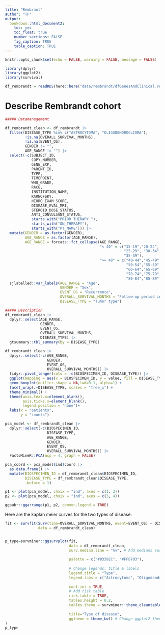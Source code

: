 ```yaml
---
title: "Rembrant"
author: "TF"
output: 
  bookdown::html_document2:
    toc: yes
    toc_float: true
    number_sections: FALSE
    fig_caption: TRUE
    table_caption: TRUE
---
```



```r
knitr::opts_chunk$set(echo = FALSE, warning = FALSE, message = FALSE)
```


```r

library(dplyr)
library(ggplot2)
library(survival)

df_rembrandt = readRDS(here::here("data/rembrandt/dfGenesAndClinical.rds"))

```

# Describe Rembrandt cohort

```r
##### Datamanagement

df_rembrandt_clean <- df_rembrandt |> 
  filter(DISEASE_TYPE %in% c("ASTROCYTOMA", "OLIGODENDROGLIOMA"),
         !is.na(OVERALL_SURVIVAL_MONTHS),
         !is.na(EVENT_OS),
         GENDER != "",
         AGE_RANGE != "") |> 
  select(-c(SUBJECT_ID,
            COPY_NUMBER,
            GENE_EXP,
            PARENT_ID,
            TYPE,
            TIMEPOINT,
            WHO_GRADE,
            RACE,
            INSTITUTION_NAME,
            KARNOFSKY,
            NEURO_EXAM_SCORE,
            DISEASE_EVAL_MRI,
            STEROID_DOSE_STATUS,
            ANTI_CONVULSANT_STATUS,
            starts_with("PRIOR_THERAPY_"),
            starts_with("ON_THERAPY"),
            starts_with("PT_NAME"))) |> 
  mutate(GENDER = as.factor(GENDER),
         AGE_RANGE = as.factor(AGE_RANGE),
         AGE_RANGE = forcats::fct_collapse(AGE_RANGE,
                                           "< 40" = c("15-19","20-24",
                                                      "25-29", "30-34",
                                                      "35-39"),
                                           ">= 40" = c("40-44","45-49",
                                                       "50-54","55-59",
                                                       "60-64","65-69",
                                                       "70-74","75-79",
                                                       "80-84","85-89"))) |> 
  sjlabelled::var_labels(AGE_RANGE = "Age",
                         GENDER = "Sex",
                         EVENT_OS = "Recurrence",
                         OVERALL_SURVIVAL_MONTHS = "Follow-up period in months",
                         DISEASE_TYPE = "Tumor type")
```

```r
##### Description
df_rembrandt_clean |> 
  dplyr::select(AGE_RANGE,
                GENDER,
                EVENT_OS,
                OVERALL_SURVIVAL_MONTHS,
                DISEASE_TYPE) |> 
  gtsummary::tbl_summary(by = DISEASE_TYPE)
```

```r
df_rembrandt_clean |> 
  dplyr::select(-c(AGE_RANGE,
                   GENDER,
                   EVENT_OS,
                   OVERALL_SURVIVAL_MONTHS)) |> 
  tidyr::pivot_longer(cols = -c(BIOSPECIMEN_ID, DISEASE_TYPE)) |> 
  ggplot(mapping = aes(x = BIOSPECIMEN_ID, y = value, fill = DISEASE_TYPE)) +
  geom_boxplot(outlier.shape = NA,lwd=0.1, alpha=1) +
  facet_wrap(.~DISEASE_TYPE, scales = "free_x") +
  theme_minimal() +
  theme(axis.text.x=element_blank(),
        axis.ticks.x=element_blank(),
        legend.position = "none")+
  labs(x = "patients",
       y = "counts")

```

```r
pca_model <- df_rembrandt_clean |> 
  dplyr::select(-c(BIOSPECIMEN_ID,
                   DISEASE_TYPE,
                   AGE_RANGE,
                   GENDER,
                   EVENT_OS,
                   OVERALL_SURVIVAL_MONTHS)) |> 
  FactoMineR::PCA(ncp = 4, graph = FALSE)

pca_coord <- pca_model$ind$coord |> 
  as.data.frame() |> 
  mutate(BIOSPECIMEN_ID = df_rembrandt_clean$BIOSPECIMEN_ID,
         DISEASE_TYPE = df_rembrandt_clean$DISEASE_TYPE,
         .before = 1)

p1 <- plot(pca_model, choix = "ind", axes = c(1, 2))
p2 <- plot(pca_model, choix = "ind", axes = c(3, 4))

ggpubr::ggarrange(p1, p2, common.legend = TRUE)
```

Here are the kaplan meier curves for the two types of disease: 

```r
fit <- survfit(Surv(time=OVERALL_SURVIVAL_MONTHS, event=EVENT_OS) ~ DISEASE_TYPE,
               data = df_rembrandt_clean)


p_type=survminer::ggsurvplot(fit,
                             data = df_rembrandt_clean,
                             surv.median.line = "hv", # Add medians survival
                             
                             palette = c("#8338EC", "#FFB703"),
                             
                             # Change legends: title & labels
                             legend.title = "Type",
                             legend.labs = c("Astrocytoma", "Oligodendroglioma"),
                             
                             conf.int = TRUE,
                             # Add risk table
                             risk.table = TRUE,
                             tables.height = 0.2,
                             tables.theme = survminer::theme_cleantable(),
                             
                             title="Type of disease",
                             ggtheme = theme_bw() # Change ggplot2 theme
)
p_type

```
